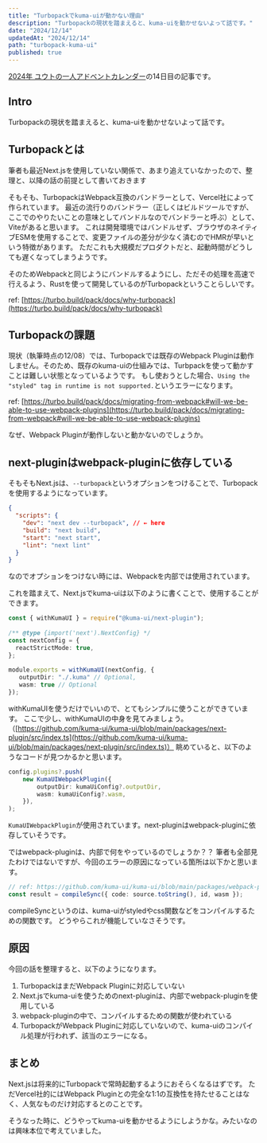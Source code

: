 ```yaml
---
title: "Turbopackでkuma-uiが動かない理由"
description: "Turbopackの現状を踏まえると、kuma-uiを動かせないよって話です。"
date: "2024/12/14"
updatedAt: "2024/12/14"
path: "turbopack-kuma-ui"
published: true
---
```


[2024年 ユウトの一人アドベントカレンダー](https://adventar.org/calendars/9980)の14日目の記事です。

## Intro

Turbopackの現状を踏まえると、kuma-uiを動かせないよって話です。

## Turbopackとは

筆者も最近Next.jsを使用していない関係で、あまり追えていなかったので、整理と、以降の話の前提として書いておきます

そもそも、TurbopackはWebpack互換のバンドラーとして、Vercel社によって作られています。
最近の流行りのバンドラー（正しくはビルドツールですが、ここでのやりたいことの意味としてバンドルなのでバンドラーと呼ぶ）として、Viteがあると思います。
これは開発環境ではバンドルせず、ブラウザのネイティブESMを使用することで、変更ファイルの差分が少なく済むのでHMRが早いという特徴があります。
ただこれも大規模だプロダクトだと、起動時間がどうしても遅くなってしまうようです。

そのためWebpackと同じようにバンドルするようにし、ただその処理を高速で行えるよう、Rustを使って開発しているのがTurbopackということらしいです。

ref: [https://turbo.build/pack/docs/why-turbopack](https://turbo.build/pack/docs/why-turbopack)

## Turbopackの課題

現状（執筆時点の12/08）では、Turbopackでは既存のWebpack Pluginは動作しません。そのため、既存のkuma-uiの仕組みでは、Turbpackを使って動かすことは難しい状態となっているようです。
もし使おうとした場合、`Using the "styled" tag in runtime is not supported.`というエラーになります。

ref: [https://turbo.build/pack/docs/migrating-from-webpack#will-we-be-able-to-use-webpack-plugins](https://turbo.build/pack/docs/migrating-from-webpack#will-we-be-able-to-use-webpack-plugins)

なぜ、Webpack Pluginが動作しないと動かないのでしょうか。

## next-pluginはwebpack-pluginに依存している

そもそもNext.jsは、`--turbopack`というオプションをつけることで、Turbopackを使用するようになっています。
```json
{
  "scripts": {
    "dev": "next dev --turbopack", // ← here
    "build": "next build",
    "start": "next start",
    "lint": "next lint"
  }
}
```
なのでオプションをつけない時には、Webpackを内部では使用されています。

これを踏まえて、Next.jsでkuma-uiは以下のように書くことで、使用することができます。

```ts
const { withKumaUI } = require("@kuma-ui/next-plugin");
 
/** @type {import('next').NextConfig} */
const nextConfig = {
  reactStrictMode: true,
};
 
module.exports = withKumaUI(nextConfig, {
   outputDir: "./.kuma" // Optional,
   wasm: true // Optional
});
```

withKumaUIを使うだけでいいので、とてもシンプルに使うことができています。
ここで少し、withKumaUIの中身を見てみましょう。（[https://github.com/kuma-ui/kuma-ui/blob/main/packages/next-plugin/src/index.ts](https://github.com/kuma-ui/kuma-ui/blob/main/packages/next-plugin/src/index.ts)）
眺めていると、以下のようなコードが見つかるかと思います。

```ts
config.plugins?.push(
    new KumaUIWebpackPlugin({
        outputDir: kumaUiConfig?.outputDir,
        wasm: kumaUiConfig?.wasm,
    }),
);
```

`KumaUIWebpackPlugin`が使用されています。next-pluginはwebpack-pluginに依存していそうです。

ではwebpack-pluginは、内部で何をやっているのでしょうか？？
筆者も全部見たわけではないですが、今回のエラーの原因になっている箇所は以下かと思います。

```ts
// ref: https://github.com/kuma-ui/kuma-ui/blob/main/packages/webpack-plugin/src/loader.ts#L54
const result = compileSync({ code: source.toString(), id, wasm });
```

compileSyncというのは、kuma-uiがstyledやcss関数などをコンパイルするための関数です。
どうやらこれが機能していなさそうです。

## 原因

今回の話を整理すると、以下のようになります。

1. TurbopackはまだWebpack Pluginに対応していない
2. Next.jsでkuma-uiを使うためのnext-pluginは、内部でwebpack-pluginを使用している
3. webpack-pluginの中で、コンパイルするための関数が使われている
4. TurbopackがWebpack Pluginに対応していないので、kuma-uiのコンパイル処理が行われず、該当のエラーになる。

## まとめ

Next.jsは将来的にTurbopackで常時起動するようにおそらくなるはずです。
ただVercel社的にはWebpack Pluginとの完全な1:1の互換性を持たせることはなく、人気なものだけ対応するとのことです。

そうなった時に、どうやってkuma-uiを動かせるようにしようかな。みたいなのは興味本位で考えていました。